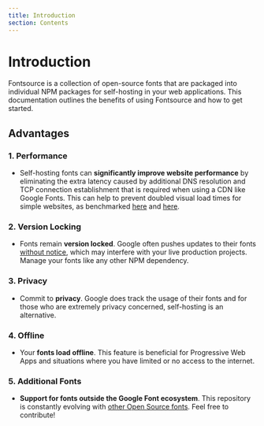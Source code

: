 ```yaml
---
title: Introduction
section: Contents
---
```


# Introduction

Fontsource is a collection of open-source fonts that are packaged into individual NPM packages for self-hosting in your web applications. This documentation outlines the benefits of using Fontsource and how to get started.

## Advantages

### 1. Performance

- Self-hosting fonts can **significantly improve website performance** by eliminating the extra latency caused by additional DNS resolution and TCP connection establishment that is required when using a CDN like Google Fonts. This can help to prevent doubled visual load times for simple websites, as benchmarked [here](https://github.com/HTTPArchive/almanac.httparchive.org/pull/607) and [here](https://github.com/reactiflux/reactiflux.com/pull/21).

### 2. Version Locking

- Fonts remain **version locked**. Google often pushes updates to their fonts [without notice](https://github.com/google/fonts/issues/1307), which may interfere with your live production projects. Manage your fonts like any other NPM dependency.

### 3. Privacy

- Commit to **privacy**. Google does track the usage of their fonts and for those who are extremely privacy concerned, self-hosting is an alternative.

### 4. Offline

- Your **fonts load offline**. This feature is beneficial for Progressive Web Apps and situations where you have limited or no access to the internet.

### 5. Additional Fonts

- **Support for fonts outside the Google Font ecosystem**. This repository is constantly evolving with [other Open Source fonts](https://github.com/fontsource/font-files). Feel free to contribute!
